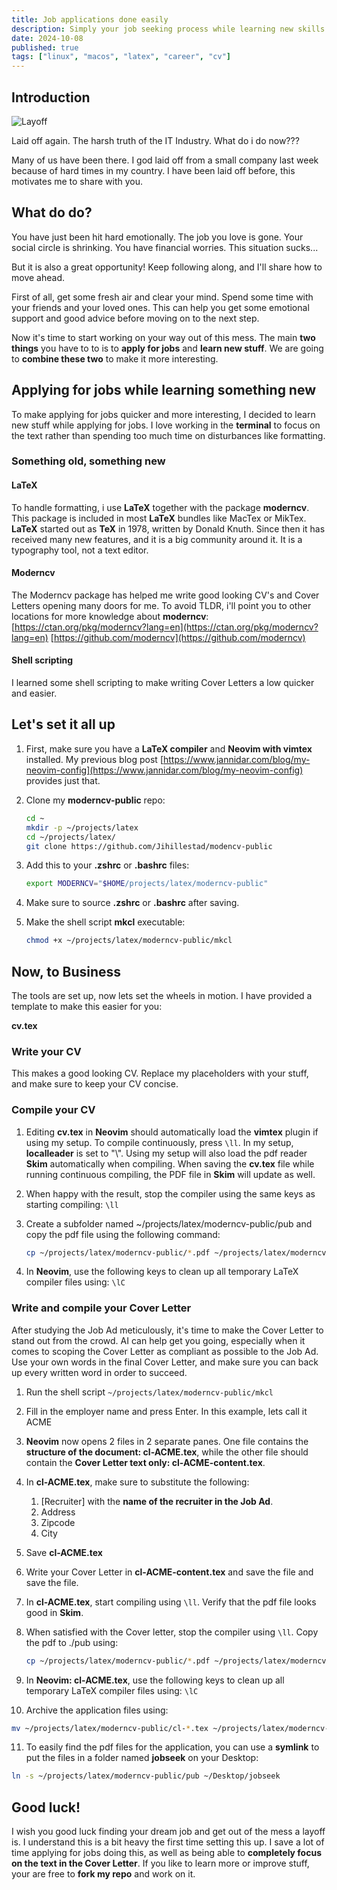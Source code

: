 ```yaml
---
title: Job applications done easily
description: Simply your job seeking process while learning new skills
date: 2024-10-08
published: true
tags: ["linux", "macos", "latex", "career", "cv"]
---
```


## Introduction

<Image alt="Layoff" src="/layoff001.png" width={400} height={400} />

Laid off again. The harsh truth of the IT Industry. What do i do now???

Many of us have been there. I god laid off from a small company last week because of hard times
in my country. I have been laid off before, this motivates me to share with you.

## What do do?

You have just been hit hard emotionally. The job you love is gone. Your social circle is shrinking. You
have financial worries. This situation sucks...

But it is also a great opportunity! Keep following along, and I'll share how to move ahead.

First of all, get some fresh air and clear your mind. Spend some time with your friends and your loved
ones. This can help you get some emotional support and good advice before moving on to the next step.

Now it's time to start working on your way out of this mess. The main **two things** you have to to is
to **apply for jobs** and **learn new stuff**. We are going to **combine these two** to make it more
interesting.

## Applying for jobs while learning something new

To make applying for jobs quicker and more interesting, I decided to learn new stuff while applying for jobs.
I love working in the **terminal** to focus on the text rather than spending too much time on disturbances
like formatting.

### Something old, something new

#### LaTeX

To handle formatting, i use **LaTeX** together with the package **moderncv**. This package is included in most
**LaTeX** bundles like MacTex or MikTex. **LaTeX** started out as **TeX** in 1978, written by Donald
Knuth. Since then it has received many new features, and it is a big community around it. It is a
typography tool, not a text editor.

#### Moderncv

The Moderncv package has helped me write good looking CV's and Cover Letters opening many doors for me.
To avoid TLDR, i'll point you to other locations for more knowledge about **moderncv**:
[https://ctan.org/pkg/moderncv?lang=en](https://ctan.org/pkg/moderncv?lang=en)
[https://github.com/moderncv](https://github.com/moderncv)

#### Shell scripting

I learned some shell scripting to make writing Cover Letters a low quicker and easier.

## Let's set it all up

1. First, make sure you have a **LaTeX compiler** and **Neovim with vimtex** installed. My previous blog post
   [https://www.jannidar.com/blog/my-neovim-config](https://www.jannidar.com/blog/my-neovim-config) provides
   just that.

2. Clone my **moderncv-public** repo:

   ```bash
   cd ~
   mkdir -p ~/projects/latex
   cd ~/projects/latex/
   git clone https://github.com/Jihillestad/modencv-public
   ```

3. Add this to your **.zshrc** or **.bashrc** files:

   ```bash
   export MODERNCV="$HOME/projects/latex/moderncv-public"
   ```

4. Make sure to source **.zshrc** or **.bashrc** after saving.

5. Make the shell script **mkcl** executable:

   ```bash
   chmod +x ~/projects/latex/moderncv-public/mkcl
   ```

## Now, to Business

The tools are set up, now lets set the wheels in motion. I have provided a template to make this
easier for you:

**cv.tex**

### Write your CV

This makes a good looking CV. Replace my placeholders with your stuff, and make sure to keep your
CV concise.

### Compile your CV

1. Editing **cv.tex** in **Neovim** should automatically load the **vimtex** plugin if using my setup.
   To compile continuously, press `\ll`. In my setup, **localleader** is set to "\\". Using my setup will
   also load the pdf reader **Skim** automatically when compiling. When saving the **cv.tex** file while running
   continuous compiling, the PDF file in **Skim** will update as well.
2. When happy with the result, stop the compiler using the same keys as starting compiling: `\ll`

3. Create a subfolder named ~/projects/latex/moderncv-public/pub and copy the pdf file using the following command:

   ```bash
   cp ~/projects/latex/moderncv-public/*.pdf ~/projects/latex/moderncv-public/pub/
   ```

4. In **Neovim**, use the following keys to clean up all temporary LaTeX compiler files using: `\lC`

### Write and compile your Cover Letter

After studying the Job Ad meticulously, it's time to make the Cover Letter to stand out from the crowd. AI can help
get you going, especially when it comes to scoping the Cover Letter as compliant as possible to the Job Ad. Use your
own words in the final Cover Letter, and make sure you can back up every written word in order to succeed.

1. Run the shell script `~/projects/latex/moderncv-public/mkcl`

2. Fill in the employer name and press Enter. In this example, lets call it ACME

3. **Neovim** now opens 2 files in 2 separate panes. One file contains the **structure of the document: cl-ACME.tex**, while the other
   file should contain the **Cover Letter text only: cl-ACME-content.tex**.
4. In **cl-ACME.tex**, make sure to substitute the following:
   1. \[Recruiter\] with the **name of the recruiter in the Job Ad**.
   2. Address
   3. Zipcode
   4. City
5. Save **cl-ACME.tex**
6. Write your Cover Letter in **cl-ACME-content.tex** and save the file and save the file.
7. In **cl-ACME.tex**, start compiling using `\ll`. Verify that the pdf file looks good in **Skim**.
8. When satisfied with the Cover letter, stop the compiler using `\ll`. Copy the pdf to ./pub using:

   ```bash
   cp ~/projects/latex/moderncv-public/*.pdf ~/projects/latex/moderncv-public/pub/
   ```

9. In **Neovim: cl-ACME.tex**, use the following keys to clean up all temporary LaTeX compiler files using: `\lC`

10. Archive the application files using:

```bash
mv ~/projects/latex/moderncv-public/cl-*.tex ~/projects/latex/moderncv-public/archive/
```

11. To easily find the pdf files for the application, you can use a **symlink** to put the files in a folder named
    **jobseek** on your Desktop:

```bash
ln -s ~/projects/latex/moderncv-public/pub ~/Desktop/jobseek
```

## Good luck!

I wish you good luck finding your dream job and get out of the mess a layoff is. I understand this is a bit heavy the
first time setting this up. I save a lot of time applying for jobs doing this, as well as being able to
**completely focus on the text in the Cover Letter**. If you like to learn more or improve stuff, your are free to
**fork my repo** and work on it.
